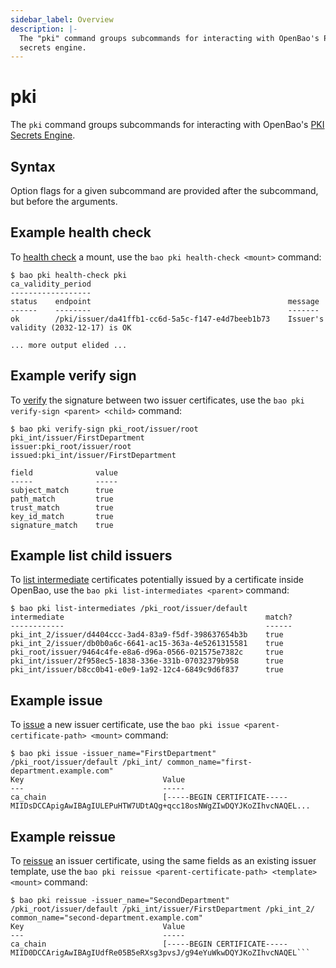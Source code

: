 ```yaml
---
sidebar_label: Overview
description: |-
  The "pki" command groups subcommands for interacting with OpenBao's PKI
  secrets engine.
---
```


# pki

The `pki` command groups subcommands for interacting with OpenBao's
[PKI Secrets Engine](/docs/secrets/pki).

## Syntax

Option flags for a given subcommand are provided after the subcommand, but before the arguments.

## Example health check

To [health check](/docs/commands/pki/health-check) a mount, use the
`bao pki health-check <mount>` command:

```
$ bao pki health-check pki
ca_validity_period
------------------
status    endpoint                                            message
------    --------                                            -------
ok        /pki/issuer/da41ffb1-cc6d-5a5c-f147-e4d7beeb1b73    Issuer's validity (2032-12-17) is OK

... more output elided ...
```

## Example verify sign

To [verify](/docs/commands/pki/verify-sign) the signature between two
issuer certificates, use the `bao pki verify-sign <parent> <child>` command:

```shell-session
$ bao pki verify-sign pki_root/issuer/root pki_int/issuer/FirstDepartment
issuer:pki_root/issuer/root
issued:pki_int/issuer/FirstDepartment

field              value
-----              -----
subject_match      true
path_match         true
trust_match        true
key_id_match       true
signature_match    true
```

## Example list child issuers

To [list intermediate](/docs/commands/pki/list-intermediates) certificates
potentially issued by a certificate inside OpenBao, use the
`bao pki list-intermediates <parent>` command:

```shell-session
$ bao pki list-intermediates /pki_root/issuer/default
intermediate                                             match?
------------                                             ------
pki_int_2/issuer/d4404ccc-3ad4-83a9-f5df-398637654b3b    true
pki_int_2/issuer/db0b0a6c-6641-ac15-363a-4e5261315581    true
pki_root/issuer/9464c4fe-e8a6-d96a-0566-021575e7382c     true
pki_int/issuer/2f958ec5-1838-336e-331b-07032379b958      true
pki_int/issuer/b8cc0b41-e0e9-1a92-12c4-6849c9d6f837      true
```

## Example issue

To [issue](/docs/commands/pki/issue) a new issuer certificate, use the
`bao pki issue <parent-certificate-path> <mount>` command:

```shell-session
$ bao pki issue -issuer_name="FirstDepartment" /pki_root/issuer/default /pki_int/ common_name="first-department.example.com"
Key                               Value
---                               -----
ca_chain                          [-----BEGIN CERTIFICATE-----
MIIDsDCCApigAwIBAgIULEPuHTW7UDtAQg+qcc18osNWgZIwDQYJKoZIhvcNAQEL...
```

## Example reissue

To [reissue](/docs/commands/pki/reissue) an issuer certificate, using the
same fields as an existing issuer template, use the
`bao pki reissue <parent-certificate-path> <template> <mount>` command:

```shell-session
$ bao pki reissue -issuer_name="SecondDepartment" /pki_root/issuer/default /pki_int/issuer/FirstDepartment /pki_int_2/ common_name="second-department.example.com"
Key                               Value
---                               -----
ca_chain                          [-----BEGIN CERTIFICATE-----
MIID0DCCArigAwIBAgIUdfRe05B5eRXsg3pvsJ/g94eYuWkwDQYJKoZIhvcNAQEL```
